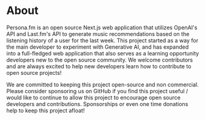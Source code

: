# About

Persona.fm is an open source Next.js web application that utilizes OpenAI's API and Last.fm's API to generate music recommendations based on the listening history of a user for the last week. This project started as a way for the main developer to experiment with Generative AI, and has expanded into a full-fledged web application that also serves as a learning opportunity developers new to the open source community. We welcome contributors and are always excited to help new developers learn how to contribute to open source projects!

We are committed to keeping this project open-source and non commercial. Please consider sponsoring us on GitHub if you find this project useful / would like to continue to allow this project to encourage open source developers and contributions. Sponsorships or even one time donations help to keep this project afloat!
